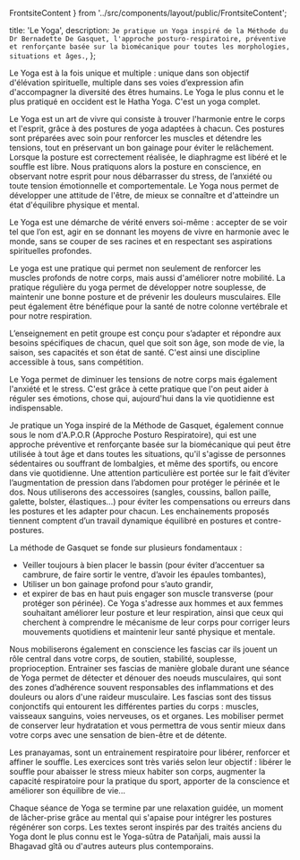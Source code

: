   FrontsiteContent
} from '../src/components/layout/public/FrontsiteContent';

  title: 'Le Yoga',
  description: `Je pratique un Yoga inspiré de la Méthode du Dr Bernadette De Gasquet, l'approche posturo-respiratoire, préventive et renforçante basée sur la biomécanique pour toutes les morphologies, situations et âges.`,
};

Le Yoga est à la fois unique et multiple : unique dans son objectif d'élévation spirituelle, multiple dans ses voies d’expression afin d'accompagner la diversité des êtres humains. Le Yoga le plus connu et le plus pratiqué en occident est le Hatha Yoga. C'est un yoga complet.

Le Yoga est un art de vivre qui consiste à trouver l'harmonie entre le corps et l'esprit, grâce à des postures de yoga adaptées à chacun. Ces postures sont préparées avec soin pour renforcer les muscles et détendre les tensions, tout en préservant un bon gainage pour éviter le relâchement. Lorsque la posture est correctement réalisée, le diaphragme est libéré et le souffle est libre. Nous pratiquons alors la posture en conscience, en observant notre esprit pour nous débarrasser du stress, de l’anxiété ou toute tension émotionnelle et comportementale. Le Yoga nous permet de développer une attitude de l'être, de mieux se connaître et d'atteindre un état d'équilibre physique et mental.

Le Yoga est une démarche de vérité envers soi-même : accepter de se voir tel que l’on est, agir en se donnant les moyens de vivre en harmonie avec le monde, sans se couper de ses racines et en respectant ses aspirations spirituelles profondes.

Le yoga est une pratique qui permet non seulement de renforcer les muscles profonds de notre corps, mais aussi d'améliorer notre mobilité. La pratique régulière du yoga permet de développer notre souplesse, de maintenir une bonne posture et de prévenir les douleurs musculaires. Elle peut également être bénéfique pour la santé de notre colonne vertébrale et pour notre respiration.

L’enseignement en petit groupe est conçu pour s’adapter et répondre aux besoins spécifiques de chacun, quel que soit son âge, son mode de vie, la saison, ses capacités et son état de santé. C'est ainsi une discipline accessible à tous, sans compétition.

<YogaQuote author="Sthira-sukham asanam" quote="Être fermement établi dans un espace heureux" source="Yoga sutra 46/II" />

Le Yoga permet de diminuer les tensions de notre corps mais également l'anxiété et le stress. C'est grâce à cette
pratique que l'on peut aider à réguler ses émotions, chose qui, aujourd'hui dans la vie quotidienne est indispensable.

Je pratique un Yoga inspiré de la Méthode de Gasquet, également connue sous le nom d'A.P.O.R (Approche Posturo Respiratoire), qui est une approche préventive et renforçante basée sur la biomécanique qui peut être utilisée à tout âge et dans toutes les situations, qu'il s'agisse de personnes sédentaires ou souffrant de lombalgies, et même des sportifs, ou encore dans vie quotidienne.
Une attention particulière est portée sur le fait d’éviter l’augmentation de pression dans l’abdomen pour protéger le périnée et le dos. Nous utiliserons des accessoires (sangles, coussins, ballon paille, galette, bolster, élastiques…) pour éviter les compensations ou erreurs dans les postures et les adapter pour chacun. Les enchainements proposés tiennent comptent d’un travail dynamique équilibré en postures et contre-postures.

La méthode de Gasquet se fonde sur plusieurs fondamentaux :
- Veiller toujours à bien placer le bassin (pour éviter d’accentuer sa cambrure, de faire sortir le ventre, d’avoir les épaules tombantes),
- Utiliser un bon gainage profond pour s’auto grandir,
- et expirer de bas en haut puis engager son muscle transverse (pour protéger son périnée).
Ce Yoga s'adresse aux hommes et aux femmes souhaitant améliorer leur posture et leur respiration, ainsi que ceux qui cherchent à comprendre le mécanisme de leur corps pour corriger leurs mouvements quotidiens et maintenir leur santé physique et mentale.

Nous mobiliserons également en conscience les fascias car ils jouent un rôle central dans votre corps, de soutien, stabilité, souplesse, proprioception. Entrainer ses fascias de manière globale durant une séance de Yoga permet de détecter et dénouer des noeuds musculaires, qui sont des zones d’adhérence souvent responsables des inflammations et des douleurs ou alors d'une raideur musculaire. Les fascias sont des tissus conjonctifs qui entourent les différentes parties du corps : muscles, vaisseaux sanguins, voies nerveuses, os et organes. Les mobiliser permet de conserver leur hydratation et vous permettra de vous sentir mieux dans votre corps avec une sensation de bien-être et de détente.

Les pranayamas, sont un entrainement respiratoire pour libérer, renforcer et affiner le souffle. Les exercices sont très variés selon leur objectif : libérer le souffle pour abaisser le stress mieux habiter son corps, augmenter la capacité respiratoire pour la pratique du sport, apporter de la conscience et améliorer son équilibre de vie...

Chaque séance de Yoga se termine par une relaxation guidée, un moment de lâcher-prise grâce au mental qui s'apaise pour intégrer les postures régénérer son corps. Les textes seront inspirés par des traités anciens du Yoga dont le plus connu est le Yoga-sûtra de Patañjali, mais aussi la Bhagavad gîtâ ou d'autres auteurs plus contemporains.


<YogaImage src="/images/meditation-riviere.jpg" alt="Yoga au bord de la rivière" />

